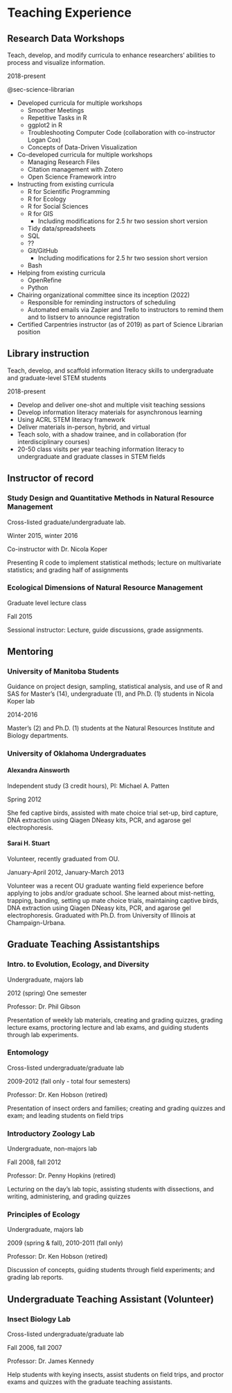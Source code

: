 # Teaching Experience

## Research Data Workshops
Teach, develop, and modify curricula to enhance researchers' abilities to process and visualize information.

::: {.column-margin}
2018-present

@sec-science-librarian

:::

- Developed curricula for multiple workshops
  - Smoother Meetings
  - Repetitive Tasks in R
  - ggplot2 in R
  - Troubleshooting Computer Code (collaboration with co-instructor Logan Cox)
  - Concepts of Data-Driven Visualization
- Co-developed curricula for multiple workshops
  - Managing Research Files
  - Citation management with Zotero
  - Open Science Framework intro
- Instructing from existing curricula
  - R for Scientific Programming
  - R for Ecology
  - R for Social Sciences
  - R for GIS
    - Including modifications for 2.5 hr two session short version
  - Tidy data/spreadsheets
  - SQL
  - ??
  - Git/GitHub
    - Including modifications for 2.5 hr two session short version
  - Bash
- Helping from existing curricula
  - OpenRefine
  - Python
- Chairing organizational committee since its inception (2022)
  - Responsible for reminding instructors of scheduling
  - Automated emails via Zapier and Trello to instructors to remind them and to listserv to announce registration
- Certified Carpentries instructor (as of 2019) as part of Science Librarian position


## Library instruction
Teach, develop, and scaffold information literacy skills to undergraduate and graduate-level STEM students

::: {.column-margin}
2018-present
:::

- Develop and deliver one-shot and multiple visit teaching sessions
- Develop information literacy materials for asynchronous learning
- Using ACRL STEM literacy framework
- Deliver materials in-person, hybrid, and virtual
- Teach solo, with a shadow trainee, and in collaboration (for interdisciplinary courses)
- 20-50 class visits per year teaching information literacy to undergraduate and graduate
classes in STEM fields

## Instructor of record

### Study Design and Quantitative Methods in Natural Resource Management {#sec-nrm-quant}

Cross-listed graduate/undergraduate lab.

::: {.column-margin}
Winter 2015, winter 2016
:::

Co-instructor with Dr. Nicola Koper

Presenting R code to implement statistical methods; lecture on multivariate statistics; and grading half of assignments

### Ecological Dimensions of Natural Resource Management
Graduate level lecture class

::: {.column-margin} 
Fall 2015
:::

Sessional instructor: Lecture, guide discussions, grade assignments.


## Mentoring

### University of Manitoba Students

Guidance on project design, sampling, statistical analysis, and use of R and SAS for Master’s (14), undergraduate (1), and Ph.D. (1) students in Nicola Koper lab

::: {.column-margin}
2014-2016
:::

Master’s (2) and Ph.D. (1) students at the Natural Resources Institute and Biology departments.

### University of Oklahoma Undergraduates
#### Alexandra Ainsworth

Independent study (3 credit hours), PI: Michael A. Patten

::: {.column-margin}
Spring 2012
:::

She fed captive birds, assisted with mate choice trial set-up, bird capture, DNA extraction using Qiagen DNeasy kits, PCR, and agarose gel electrophoresis.

#### Sarai H. Stuart

Volunteer, recently graduated from OU.

::: {.column-margin}
January-April 2012, January-March 2013
:::

Volunteer was a recent OU graduate wanting field experience before applying to jobs and/or graduate school. She learned about mist-netting, trapping, banding, setting up mate choice trials, maintaining captive birds, DNA extraction using Qiagen DNeasy kits, PCR, and agarose gel electrophoresis. Graduated with Ph.D. from University of Illinois at Champaign-Urbana.


## Graduate Teaching Assistantships

### Intro. to Evolution, Ecology, and Diversity
Undergraduate, majors lab

::: {.column-margin}
2012 (spring) One semester  
:::

Professor: Dr. Phil Gibson 

Presentation of weekly lab materials, creating and grading quizzes, grading lecture exams, proctoring lecture and lab exams, and guiding students through lab experiments.

### Entomology {#sec-teach-ento}

Cross-listed undergraduate/graduate lab

::: {.column-margin}
2009-2012 (fall only - total four semesters)
:::

Professor: Dr. Ken Hobson (retired)

Presentation of insect orders and families; creating and grading quizzes and exam; and leading students on field trips

### Introductory Zoology Lab
Undergraduate, non-majors lab

::: {.column-margin}
Fall 2008, fall 2012
::: 

Professor: Dr. Penny Hopkins (retired)

Lecturing on the day’s lab topic, assisting students with dissections, and writing, administering, and grading quizzes

### Principles of Ecology {#sec-teach-ecology}
Undergraduate, majors lab

::: {.column-margin}
2009 (spring & fall), 2010-2011 (fall only) 
:::

Professor: Dr. Ken Hobson (retired)

Discussion of concepts, guiding students through field experiments; and grading lab reports.

## Undergraduate Teaching Assistant (Volunteer)

### Insect Biology Lab
Cross-listed undergraduate/graduate lab

::: {.column-margin}
Fall 2006, fall 2007
:::

Professor: Dr. James Kennedy

Help students with keying insects, assist students on field trips, and proctor exams and quizzes with the graduate teaching assistants.
